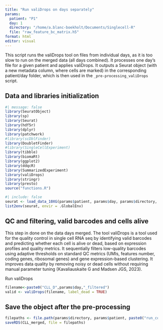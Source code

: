 ```yaml
---
title: "Run valiDrops on days separately"
params: 
  patient: "P1"
  day: 1
  directory: "/home/a.blanc-boekholt/Documents/Singlecell-R"
  file: "raw_feature_bc_matrix.h5"
format: html
editor: visual
---
```


This script runs the valiDrops tool on files from individual days, as it is too slow to run on the merged data (all days combined). It processes one day's file for a given patient and applies valiDrops. It outputs a Seurat object (with a new metadata column, where cells are marked) in the corresponding patient/day folder, which is then used in the `_pre-processing_valiDrops` script.

## Data and libraries initialization

```r
#| message: false
library(SeuratObject)
library(sp)
library(Seurat)
library(hdf5r)
library(dplyr)
library(patchwork)
#library(scDblFinder)
library(DoubletFinder)
#library(SingleCellExperiment)
library(tibble)
library(biomaRt)
library(ggplot2)
library(ddqcR)
library(SummarizedExperiment)
library(valiDrops)
library(stringr)
library(presto)
source("functions.R")
```

```r
#| include: false
seurat <- load_data_10XG(params$patient, params$day, params$directory, params$file)
list2env(seurat, envir = .GlobalEnv)
```

## QC and filtering, valid barcodes and cells alive

This step in done on the data days merged. The tool valiDrops is a tool used for the quality control in single cell RNA seq by identifying valid barcodes and predicting whether each cell is alive or dead, based on expression profiles and quality metrics. It sequentially filters low-quality barcodes using adaptive thresholds on standard QC metrics (UMIs, features number, coding genes, ribosomal genes) and gene expression-based clustering. It improves data quality by removing noisy or dead cells without requiring manual parameter tuning (Kavaliauskaite G and Madsen JGS, 2023).

Run valiDrops

```r
filename<-paste0("CLL_D",params$day,"_filtered")
valid <- valiDrops(filename, label_dead = TRUE)
```

## Save the object after the pre-processing

```r
filepaths <- file.path(params$directory, params$patient, paste0("run_count_J", params$day), "outs", "raw_valiDrops.rds")
saveRDS(CLL_merged, file = filepaths)
```
